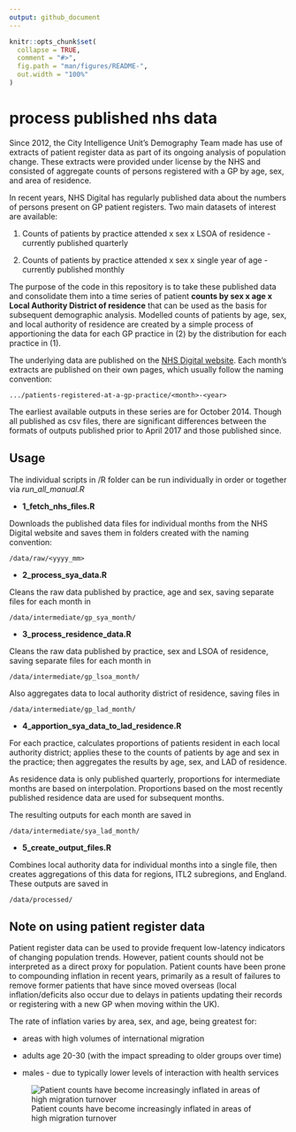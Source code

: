 ```yaml
---
output: github_document
---
```


<!-- README.md is generated from README.Rmd. Please edit that file -->

```r
knitr::opts_chunk$set(
  collapse = TRUE,
  comment = "#>",
  fig.path = "man/figures/README-",
  out.width = "100%"
)
```

# process published nhs data

<!-- badges: start -->
<!-- badges: end -->

Since 2012, the City Intelligence Unit's Demography Team made has use of extracts of patient register data as part of its ongoing analysis of population change.  These extracts were provided under license by the NHS and consisted of aggregate counts of persons registered with a GP by age, sex, and area of residence.  

In recent years, NHS Digital has regularly published data about the numbers of persons present on GP patient registers. Two main datasets of interest are available: 

1. Counts of patients by practice attended x sex x LSOA of residence - currently published quarterly

2. Counts of patients by practice attended x sex x single year of age - currently published monthly

The purpose of the code in this repository is to take these published data and consolidate them into a time series of patient **counts by sex x age x Local Authority District of residence** that can be used as the basis for subsequent demographic analysis. Modelled counts of patients by age, sex, and local authority of residence are created by a simple process of apportioning the data for each GP practice in (2) by the distribution for each practice in (1).

The underlying data are published on the [NHS Digital website](https://digital.nhs.uk/data-and-information/publications/statistical/patients-registered-at-a-gp-practice). Each month's extracts are published on their own pages, which usually follow the naming convention: 
```
.../patients-registered-at-a-gp-practice/<month>-<year>
```
The earliest available outputs in these series are for October 2014.  Though all published as csv files, there are significant differences between the formats of outputs published prior to April 2017 and those published since.

## Usage

The individual scripts in /R folder can be run individually in order or together via *run_all_manual.R*

* **1_fetch_nhs_files.R**

Downloads the published data files for individual months from the NHS Digital website and saves them in folders created with the naming convention:
```
/data/raw/<yyyy_mm>
```

* **2_process_sya_data.R**

Cleans the raw data published by practice, age and sex, saving separate files for each month in 
```
/data/intermediate/gp_sya_month/
```

* **3_process_residence_data.R**

Cleans the raw data published by practice, sex and LSOA of residence, saving separate files for each month in
```
/data/intermediate/gp_lsoa_month/
```
Also aggregates data to local authority district of residence, saving files in
```
/data/intermediate/gp_lad_month/
```

* **4_apportion_sya_data_to_lad_residence.R**

For each practice, calculates proportions of patients resident in each local authority district; applies these to the counts of patients by age and sex in the practice; then aggregates the results by age, sex, and LAD of residence. 

As residence data is only published quarterly, proportions for intermediate months are based on interpolation. Proportions based on the most recently published residence data are used for subsequent months.

The resulting outputs for each month are saved in 
```
/data/intermediate/sya_lad_month/
```

* **5_create_output_files.R**

Combines local authority data for individual months into a single file, then creates aggregations of this data for regions, ITL2 subregions, and England. These outputs are saved in 
```
/data/processed/
```

## Note on using patient register data

Patient register data can be used to provide frequent low-latency indicators of changing population trends.  However, patient counts should not be interpreted as a direct proxy for population.  Patient counts have been prone to compounding inflation in recent years, primarily as a result of failures to remove former patients that have since moved overseas (local inflation/deficits also occur due to delays in patients updating their records or registering with a new GP when moving within the UK).

The rate of inflation varies by area, sex, and age, being greatest for:

* areas with high volumes of international migration

* adults age 20-30 (with the impact spreading to older groups over time) 

* males - due to typically lower levels of interaction with health services

![Patient counts have become increasingly inflated in areas of high migration turnover](man/figures/gp_vs_mye.png)
